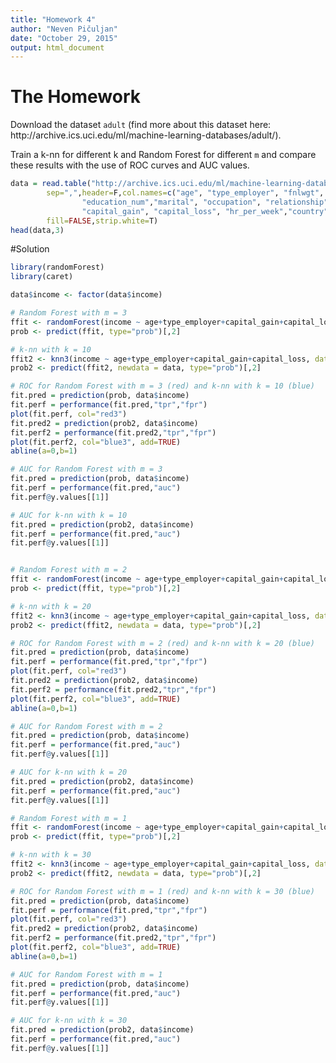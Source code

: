 ---
title: "Homework 4"
author: "Neven Pičuljan"
date: "October 29, 2015"
output: html_document
---
# The Homework

Download the dataset `adult` (find more about this dataset here: http://archive.ics.uci.edu/ml/machine-learning-databases/adult/). 

Train a k-nn for different k and Random Forest for different `m` and compare these results with the use of ROC curves and AUC values. 

```{r, eval=FALSE}
data = read.table("http://archive.ics.uci.edu/ml/machine-learning-databases/adult/adult.data",
        sep=",",header=F,col.names=c("age", "type_employer", "fnlwgt", "education", 
                "education_num","marital", "occupation", "relationship", "race","sex",
                "capital_gain", "capital_loss", "hr_per_week","country", "income"),
        fill=FALSE,strip.white=T)
head(data,3)

```

#Solution

```{r, eval=FALSE}
library(randomForest)
library(caret)

data$income <- factor(data$income)

# Random Forest with m = 3
ffit <- randomForest(income ~ age+type_employer+capital_gain+capital_loss,   data=data, importance = TRUE, mtry=3)
prob <- predict(ffit, type="prob")[,2]

# k-nn with k = 10
ffit2 <- knn3(income ~ age+type_employer+capital_gain+capital_loss, data=data, k=10)
prob2 <- predict(ffit2, newdata = data, type="prob")[,2]

# ROC for Random Forest with m = 3 (red) and k-nn with k = 10 (blue) 
fit.pred = prediction(prob, data$income)
fit.perf = performance(fit.pred,"tpr","fpr")
plot(fit.perf, col="red3")
fit.pred2 = prediction(prob2, data$income)
fit.perf2 = performance(fit.pred2,"tpr","fpr")
plot(fit.perf2, col="blue3", add=TRUE)
abline(a=0,b=1)

# AUC for Random Forest with m = 3
fit.pred = prediction(prob, data$income)
fit.perf = performance(fit.pred,"auc")
fit.perf@y.values[[1]]

# AUC for k-nn with k = 10
fit.pred = prediction(prob2, data$income)
fit.perf = performance(fit.pred,"auc")
fit.perf@y.values[[1]]


# Random Forest with m = 2
ffit <- randomForest(income ~ age+type_employer+capital_gain+capital_loss,   data=data, importance = TRUE, mtry=2)
prob <- predict(ffit, type="prob")[,2]

# k-nn with k = 20
ffit2 <- knn3(income ~ age+type_employer+capital_gain+capital_loss, data=data, k=20)
prob2 <- predict(ffit2, newdata = data, type="prob")[,2]

# ROC for Random Forest with m = 2 (red) and k-nn with k = 20 (blue) 
fit.pred = prediction(prob, data$income)
fit.perf = performance(fit.pred,"tpr","fpr")
plot(fit.perf, col="red3")
fit.pred2 = prediction(prob2, data$income)
fit.perf2 = performance(fit.pred2,"tpr","fpr")
plot(fit.perf2, col="blue3", add=TRUE)
abline(a=0,b=1)

# AUC for Random Forest with m = 2
fit.pred = prediction(prob, data$income)
fit.perf = performance(fit.pred,"auc")
fit.perf@y.values[[1]]

# AUC for k-nn with k = 20
fit.pred = prediction(prob2, data$income)
fit.perf = performance(fit.pred,"auc")
fit.perf@y.values[[1]]

# Random Forest with m = 1
ffit <- randomForest(income ~ age+type_employer+capital_gain+capital_loss,   data=data, importance = TRUE, mtry=1)
prob <- predict(ffit, type="prob")[,2]

# k-nn with k = 30
ffit2 <- knn3(income ~ age+type_employer+capital_gain+capital_loss, data=data, k=30)
prob2 <- predict(ffit2, newdata = data, type="prob")[,2]

# ROC for Random Forest with m = 1 (red) and k-nn with k = 30 (blue) 
fit.pred = prediction(prob, data$income)
fit.perf = performance(fit.pred,"tpr","fpr")
plot(fit.perf, col="red3")
fit.pred2 = prediction(prob2, data$income)
fit.perf2 = performance(fit.pred2,"tpr","fpr")
plot(fit.perf2, col="blue3", add=TRUE)
abline(a=0,b=1)

# AUC for Random Forest with m = 1
fit.pred = prediction(prob, data$income)
fit.perf = performance(fit.pred,"auc")
fit.perf@y.values[[1]]

# AUC for k-nn with k = 30
fit.pred = prediction(prob2, data$income)
fit.perf = performance(fit.pred,"auc")
fit.perf@y.values[[1]]
```
